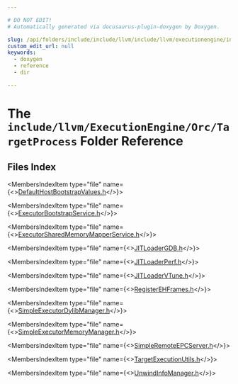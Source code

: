 ```yaml
---

# DO NOT EDIT!
# Automatically generated via docusaurus-plugin-doxygen by Doxygen.

slug: /api/folders/include/include/llvm/include/llvm/executionengine/include/llvm/executionengine/orc/include/llvm/executionengine/orc/targetprocess
custom_edit_url: null
keywords:
  - doxygen
  - reference
  - dir

---
```





# The `include/llvm/ExecutionEngine/Orc/TargetProcess` Folder Reference

<DoxygenPage pluginConfig={pluginConfig}>



## Files Index

<MembersIndex>

<MembersIndexItem
  type="file"
  name={<><a href="/docs/api/files/include/include/llvm/include/llvm/executionengine/include/llvm/executionengine/orc/include/llvm/executionengine/orc/targetprocess/defaulthostbootstrapvalues-h">DefaultHostBootstrapValues.h</a></>}>
</MembersIndexItem>

<MembersIndexItem
  type="file"
  name={<><a href="/docs/api/files/include/include/llvm/include/llvm/executionengine/include/llvm/executionengine/orc/include/llvm/executionengine/orc/targetprocess/executorbootstrapservice-h">ExecutorBootstrapService.h</a></>}>
</MembersIndexItem>

<MembersIndexItem
  type="file"
  name={<><a href="/docs/api/files/include/include/llvm/include/llvm/executionengine/include/llvm/executionengine/orc/include/llvm/executionengine/orc/targetprocess/executorsharedmemorymapperservice-h">ExecutorSharedMemoryMapperService.h</a></>}>
</MembersIndexItem>

<MembersIndexItem
  type="file"
  name={<><a href="/docs/api/files/include/include/llvm/include/llvm/executionengine/include/llvm/executionengine/orc/include/llvm/executionengine/orc/targetprocess/jitloadergdb-h">JITLoaderGDB.h</a></>}>
</MembersIndexItem>

<MembersIndexItem
  type="file"
  name={<><a href="/docs/api/files/include/include/llvm/include/llvm/executionengine/include/llvm/executionengine/orc/include/llvm/executionengine/orc/targetprocess/jitloaderperf-h">JITLoaderPerf.h</a></>}>
</MembersIndexItem>

<MembersIndexItem
  type="file"
  name={<><a href="/docs/api/files/include/include/llvm/include/llvm/executionengine/include/llvm/executionengine/orc/include/llvm/executionengine/orc/targetprocess/jitloadervtune-h">JITLoaderVTune.h</a></>}>
</MembersIndexItem>

<MembersIndexItem
  type="file"
  name={<><a href="/docs/api/files/include/include/llvm/include/llvm/executionengine/include/llvm/executionengine/orc/include/llvm/executionengine/orc/targetprocess/registerehframes-h">RegisterEHFrames.h</a></>}>
</MembersIndexItem>

<MembersIndexItem
  type="file"
  name={<><a href="/docs/api/files/include/include/llvm/include/llvm/executionengine/include/llvm/executionengine/orc/include/llvm/executionengine/orc/targetprocess/simpleexecutordylibmanager-h">SimpleExecutorDylibManager.h</a></>}>
</MembersIndexItem>

<MembersIndexItem
  type="file"
  name={<><a href="/docs/api/files/include/include/llvm/include/llvm/executionengine/include/llvm/executionengine/orc/include/llvm/executionengine/orc/targetprocess/simpleexecutormemorymanager-h">SimpleExecutorMemoryManager.h</a></>}>
</MembersIndexItem>

<MembersIndexItem
  type="file"
  name={<><a href="/docs/api/files/include/include/llvm/include/llvm/executionengine/include/llvm/executionengine/orc/include/llvm/executionengine/orc/targetprocess/simpleremoteepcserver-h">SimpleRemoteEPCServer.h</a></>}>
</MembersIndexItem>

<MembersIndexItem
  type="file"
  name={<><a href="/docs/api/files/include/include/llvm/include/llvm/executionengine/include/llvm/executionengine/orc/include/llvm/executionengine/orc/targetprocess/targetexecutionutils-h">TargetExecutionUtils.h</a></>}>
</MembersIndexItem>

<MembersIndexItem
  type="file"
  name={<><a href="/docs/api/files/include/include/llvm/include/llvm/executionengine/include/llvm/executionengine/orc/include/llvm/executionengine/orc/targetprocess/unwindinfomanager-h">UnwindInfoManager.h</a></>}>
</MembersIndexItem>

</MembersIndex>


</DoxygenPage>
